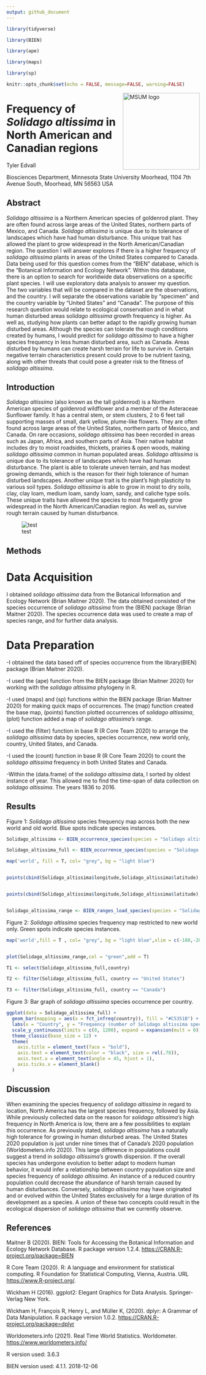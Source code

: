 ```yaml
---
output: github_document
---
```


```r

library(tidyverse)

library(BIEN)

library(ape) 

library(maps) 

library(sp) 

```

```r
knitr::opts_chunk$set(echo = FALSE, message=FALSE, warning=FALSE)
```

<img src="https://www2.mnstate.edu/uploadedImages/Content/Marketing/logos/MSUM_Signature_Vert_Color.jpg" alt="MSUM logo" width="200" style="float:right"/>

# Frequency of *Solidago altissima* in North American and Canadian regions

Tyler Edvall

Biosciences Department, Minnesota State University Moorhead, 1104 7th Avenue South, Moorhead, MN 56563 USA

## Abstract

*Solidago altissima* is a Northern American species of goldenrod plant. They are often found across large areas of the United States, northern parts of Mexico, and Canada. *Solidago altissima* is unique due to its tolerance of landscapes which have had human disturbance. This unique trait has allowed the plant to grow widespread in the North American/Canadian region. The question I will answer explores if there is a higher frequency of *solidago altissima* plants in areas of the United States compared to Canada. Data being used for this question comes from the "BIEN" database, which is the "Botanical Information and Ecology Network". Within this database, there is an option to search for worldwide data observations on a specific plant species. I will use exploratory data analysis to answer my question. The two variables that will be compared in the dataset are the observations, and the country. I will separate the observations variable by "specimen" and the country variable by "United States" and "Canada". The purpose of this research question would relate to ecological conservation and in what human disturbed areas sol*idago altissima* growth frequency is higher. As well as, studying how plants can better adapt to the rapidly growing human disturbed areas. Although the species can tolerate the rough conditions created by humans, I would predict for *solidago altissima* to have a higher species frequency in less human disturbed area, such as Canada. Areas disturbed by humans can create harsh terrain for life to survive in. Certain negative terrain characteristics present could prove to be nutrient taxing, along with other threats that could pose a greater risk to the fitness of *solidago altissima*.

## Introduction

*Solidago altissima* (also known as the tall goldenrod) is a Northern American species of goldenrod wildflower and a member of the Asteraceae Sunflower family. It has a central stem, or stem clusters, 2 to 6 feet tall supporting masses of small, dark yellow, plume-like flowers. They are often found across large areas of the United States, northern parts of Mexico, and Canada. On rare occasions, *solidago altissima* has been recorded in areas such as Japan, Africa, and southern parts of Asia. Their native habitat includes dry to moist roadsides, thickets, prairies & open woods, making *solidago altissima* common in human populated areas. *Solidago altissima* is unique due to its tolerance of landscapes which have had human disturbance. The plant is able to tolerate uneven terrain, and has modest growing demands, which is the reason for their high tolerance of human disturbed landscapes. Another unique trait is the plant's high plasticity to various soil types. *Solidago altissima* is able to grow in moist to dry soils, clay, clay loam, medium loam, sandy loam, sandy, and caliche type soils. These unique traits have allowed the species to most frequently grow widespread in the North American/Canadian region. As well as, survive rough terrain caused by human disturbance.

![test](images/solidago-altissima-tall-goldenrod_0901_150435.jpg)

## Methods

# Data Acquisition

I obtained *solidago altissima* data from the Botanical Information and Ecology Network (Brian Maitner 2020). The data obtained consisted of the species occurrence of *solidago altissima* from the (BIEN) package (Brian Maitner 2020). The species occurrence data was used to create a map of species range, and for further data analysis.

# Data Preparation

-I obtained the data based off of species occurrence from the library(BIEN) package (Brian Maitner 2020).

-I used the (ape) function from the BIEN package (Brian Maitner 2020) for working with the *solidago altissima* phylogeny in R.

-I used (maps) and (sp) functions within the BIEN package (Brian Maitner 2020) for making quick maps of occurrences. The (map) function created the base map, (points) function plotted occurrences of *solidago altissima*, (plot) function added a map of *solidago altissima's* range.

-I used the (filter) function in base R (R Core Team 2020) to arrange the *solidago altissima* data by species, species occurrence, new world only, country, United States, and Canada.

-I used the (count) function in base R (R Core Team 2020) to count the *solidago altissima* frequency in both United States and Canada.

-Within the (data.frame) of the *solidago altissima* data, I sorted by oldest instance of year. This allowed me to find the time-span of data collection on *solidago altissima*. The years 1836 to 2016.

## Results

Figure 1: *Solidago altissima* species frequency map across both the new world and old world. Blue spots indicate species instances.

```r

Solidago_altissima <- BIEN_occurrence_species(species = "Solidago altissima")

Solidago_altissima_full <- BIEN_occurrence_species(species = "Solidago altissima",cultivated = T,only.new.world = F,all.taxonomy = T,native.status = T,observation.type = T,political.boundaries = T)

```


```r

map('world', fill = T, col= "grey", bg = "light blue") 


points(cbind(Solidago_altissima$longitude,Solidago_altissima$latitude),col = "red",pch = 20,cex = 1) 


points(cbind(Solidago_altissima$longitude,Solidago_altissima$latitude),col = "blue",pch = 20,cex = 1) 


Solidago_altissima_range <- BIEN_ranges_load_species(species = "Solidago altissima")

```


Figure 2: *Solidago altissima* species frequency map restricted to new world only. Green spots indicate species instances.


```r

map('world',fill = T , col= "grey", bg = "light blue",xlim = c(-180,-20),ylim = c(-60,80))


plot(Solidago_altissima_range,col = "green",add = T)

```


```r

T1 <- select(Solidago_altissima_full,country)

T2 <- filter(Solidago_altissima_full, country == "United States")

T3 <- filter(Solidago_altissima_full, country == "Canada")

```

Figure 3: Bar graph of *solidago altissima* species occurrence per country.

```r

ggplot(data = Solidago_altissima_full) +
  geom_bar(mapping = aes(x = fct_infreq(country)), fill = "#C5351B") +
  labs(x = "Country", y = "Frequency (number of Solidago altissima species)") +
  scale_y_continuous(limits = c(0, 1200), expand = expansion(mult = 0)) +
  theme_classic(base_size = 12) +
  theme(
    axis.title = element_text(face = "bold"),
    axis.text = element_text(color = "black", size = rel(.78)),
    axis.text.x = element_text(angle = 45, hjust = 1),
    axis.ticks.x = element_blank()
  )

```

## Discussion

When examining the species frequency of *solidago altissima* in regard to location, North America has the largest species frequency, followed by Asia. While previously collected data on the reason for *solidago altissima's* high frequency in North America is low, there are a few possibilities to explain this occurrence. As previously stated, *solidago altissima* has a naturally high tolerance for growing in human disturbed areas. The United States 2020 population is just under nine times that of Canada's 2020 population (Worldometers.info 2020). This large difference in populations could suggest a trend in *solidago altissima's* growth dispersion. If the overall species has undergone evolution to better adapt to modern human behavior, it would infer a relationship between country population size and species frequency of *solidago altissima*. An instance of a reduced country population could decrease the abundance of harsh terrain caused by human disturbances. Conversely, *solidago altissima* may have originated and or evolved within the United States exclusively for a large duration of its development as a species. A union of these two concepts could result in the ecological dispersion of *solidago altissima* that we currently observe.

## References

Maitner B (2020). BIEN: Tools for Accessing the Botanical Information and Ecology Network Database. R package version 1.2.4. <https://CRAN.R-project.org/package=BIEN>

R Core Team (2020). R: A language and environment for statistical computing. R Foundation for Statistical Computing, Vienna, Austria. URL <https://www.R-project.org/>.

Wickham H (2016). ggplot2: Elegant Graphics for Data Analysis. Springer-Verlag New York.

Wickham H, François R, Henry L, and Müller K, (2020). dplyr: A Grammar of Data Manipulation. R package version 1.0.2. <https://CRAN.R-project.org/package=dplyr>

Worldometers.info (2021). Real Time World Statistics. Worldometer. <https://www.worldometers.info/>

R version used: 3.6.3

BIEN version used: 4.1.1. 2018-12-06
